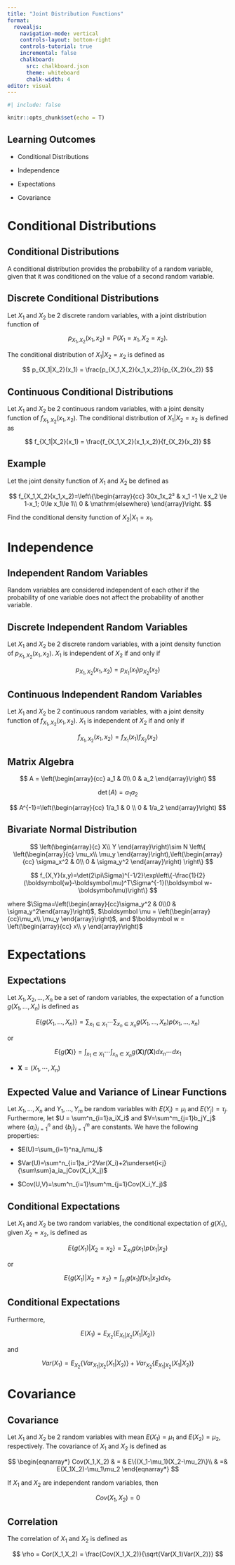```yaml
---
title: "Joint Distribution Functions"
format:
  revealjs:
    navigation-mode: vertical
    controls-layout: bottom-right
    controls-tutorial: true
    incremental: false 
    chalkboard:
      src: chalkboard.json
      theme: whiteboard
      chalk-width: 4
editor: visual
---
```


```r
#| include: false

knitr::opts_chunk$set(echo = T)

```

## Learning Outcomes

-   Conditional Distributions

-   Independence

-   Expectations

-   Covariance

# Conditional Distributions

## Conditional Distributions

A conditional distribution provides the probability of a random variable, given that it was conditioned on the value of a second random variable.

## Discrete Conditional Distributions

Let $X_1$ and $X_2$ be 2 discrete random variables, with a joint distribution function of

$$
p_{X_1,X_2}(x_1, x_2) = P(X_1=x_1, X_2 = x_2).
$$

The conditional distribution of $X_1|X_2=x_2$ is defined as

$$
p_{X_1|X_2}(x_1) = \frac{p_{X_1,X_2}(x_1,x_2)}{p_{X_2}(x_2)}
$$

## Continuous Conditional Distributions

Let $X_1$ and $X_2$ be 2 continuous random variables, with a joint density function of $f_{X_1,X_2}(x_1,x_2)$. The conditional distribution of $X_1|X_2=x_2$ is defined as

$$
f_{X_1|X_2}(x_1) = \frac{f_{X_1,X_2}(x_1,x_2)}{f_{X_2}(x_2)}
$$

## Example

Let the joint density function of $X_1$ and $X_2$ be defined as

$$
f_{X_1,X_2}(x_1,x_2)=\left\{\begin{array}{cc}
30x_1x_2² & x_1 -1 \le x_2 \le 1-x_1; 0\le x_1\le 1\\
0 & \mathrm{elsewhere}
\end{array}\right.
$$

Find the conditional density function of $X_2|X_1=x_1$.

# Independence

## Independent Random Variables

Random variables are considered independent of each other if the probability of one variable does not affect the probability of another variable.

## Discrete Independent Random Variables

Let $X_1$ and $X_2$ be 2 discrete random variables, with a joint density function of $p_{X_1,X_2}(x_1,x_2)$. $X_1$ is independent of $X_2$ if and only if

$$
p_{X_1,X_2}(x_1,x_2) = p_{X_1}(x_1)p_{X_2}(x_2)
$$

## Continuous Independent Random Variables

Let $X_1$ and $X_2$ be 2 continuous random variables, with a joint density function of $f_{X_1,X_2}(x_1,x_2)$. $X_1$ is independent of $X_2$ if and only if

$$
f_{X_1,X_2}(x_1,x_2) = f_{X_1}(x_1)f_{X_2}(x_2)
$$

## Matrix Algebra

$$
A = \left(\begin{array}{cc}
a_1 & 0\\
0 & a_2
\end{array}\right)
$$

$$
\det(A) = a_1a_2
$$

$$
A^{-1}=\left(\begin{array}{cc}
1/a_1 & 0 \\
0 & 1/a_2
\end{array}\right)
$$

## Bivariate Normal Distribution

$$
\left(\begin{array}{c}
X\\
Y
\end{array}\right)\sim N \left\{
\left(\begin{array}{c}
\mu_x\\
\mu_y
\end{array}\right),\left(\begin{array}{cc}
\sigma_x^2 & 0\\
0 & \sigma_y^2
\end{array}\right)
\right\}
$$

$$
f_{X,Y}(x,y)=\det(2\pi\Sigma)^{-1/2}\exp\left\{-\frac{1}{2}(\boldsymbol{w}-\boldsymbol\mu)^T\Sigma^{-1}(\boldsymbol w-\boldsymbol\mu)\right\}
$$

where $\Sigma=\left(\begin{array}{cc}\sigma_y^2 & 0\\0 & \sigma_y^2\end{array}\right)$, $\boldsymbol \mu = \left(\begin{array}{cc}\mu_x\\ \mu_y \end{array}\right)$, and $\boldsymbol w = \left(\begin{array}{cc} x\\ y \end{array}\right)$

# Expectations

## Expectations

Let $X_1, X_2, \ldots,X_n$ be a set of random variables, the expectation of a function $g(X_1,\ldots, X_n)$ is defined as

$$
E\{g(X_1,\ldots, X_n)\} = \sum_{x_1\in X_1}\cdots\sum_{x_n\in X_n}g(X_1,\ldots, X_n)p(x_1,\ldots,x_n)
$$

or

$$
E\{g(\boldsymbol X)\} = \int_{x_1\in X_1}\cdots\int_{x_n\in X_n}g(\boldsymbol X)f(\boldsymbol X)dx_n \cdots dx_1
$$

-   $\boldsymbol X = (X_1,\cdots, X_n)$

## Expected Value and Variance of Linear Functions

Let $X_1,\ldots,X_n$ and $Y_1,\ldots,Y_m$ be random variables with $E(X_i)=\mu_i$ and $E(Y_j)=\tau_j$. Furthermore, let $U = \sum^n_{i=1}a_iX_i$ and $V=\sum^m_{j=1}b_jY_j$ where $\{a_i\}^n_{i=1}$ and $\{b_j\}_{j=1}^m$ are constants. We have the following properties:

-   $E(U)=\sum_{i=1}^na_i\mu_i$

-   $Var(U)=\sum^n_{i=1}a_i^2Var(X_i)+2\underset{i<j}{\sum\sum}a_ia_jCov(X_i,X_j)$

-   $Cov(U,V)=\sum^n_{i=1}\sum^m_{j=1}Cov(X_i,Y_j)$

## Conditional Expectations

Let $X_1$ and $X_2$ be two random variables, the conditional expectation of $g(X_1)$, given $X_2=x_2$, is defined as

$$
E\{g(X_1)|X_2=x_2\}=\sum_{x_1}g(x_1)p(x_1|x_2)
$$

or

$$
E\{g(X_1)|X_2=x_2\}=\int_{x_1}g(x_1)f(x_1|x_2)dx_1.
$$

## Conditional Expectations

Furthermore,

$$
E(X_1)=E_{X_2}\{E_{X_1|X_2}(X_1|X_2)\}
$$

and

$$
Var(X_1) = E_{X_2}\{Var_{X_1|X_2}(X_1|X_2)\} + Var_{X_2}\{E_{X_1|X_2}(X_1|X_2)\}
$$

# Covariance

## Covariance

Let $X_1$ and $X_2$ be 2 random variables with mean $E(X_1)=\mu_1$ and $E(X_2)=\mu_2$, respectively. The covariance of $X_1$ and $X_2$ is defined as

$$
\begin{eqnarray*}
Cov(X_1,X_2) & = & E\{(X_1-\mu_1)(X_2-\mu_2)\}\\
 & =& E(X_1X_2)-\mu_1\mu_2
\end{eqnarray*}
$$

If $X_1$ and $X_2$ are independent random variables, then

$$
Cov(X_1,X_2)=0
$$

## Correlation

The correlation of $X_1$ and $X_2$ is defined as

$$
\rho = Cor(X_1,X_2) = \frac{Cov(X_1,X_2)}{\sqrt{Var(X_1)Var(X_2)}}
$$
